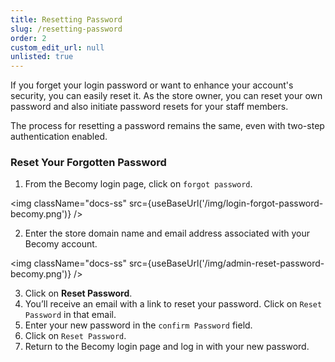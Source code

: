 ```yaml
---
title: Resetting Password
slug: /resetting-password
order: 2
custom_edit_url: null
unlisted: true
---
```



If you forget your login password or want to enhance your account's security, you can easily reset it. As the store owner, you can reset your own password and also initiate password resets for your staff members.

The process for resetting a password remains the same, even with two-step authentication enabled.

### Reset Your Forgotten Password

1. From the Becomy login page, click on `forgot password`.

<img className="docs-ss" src={useBaseUrl('/img/login-forgot-password-becomy.png')} />

2. Enter the store domain name and email address associated with your Becomy account.

<img className="docs-ss" src={useBaseUrl('/img/admin-reset-password-becomy.png')} />

3. Click on **Reset Password**.
4. You’ll receive an email with a link to reset your password. Click on `Reset Password` in that email.
5. Enter your new password in the `confirm Password` field.
6. Click on `Reset Password`.
7. Return to the Becomy login page and log in with your new password.
